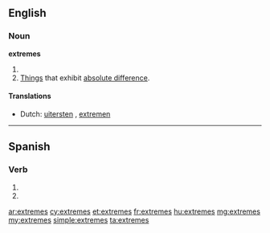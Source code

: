 ==English==

===Noun===
'''extremes'''

# {{plural of|extreme}}
# [[things|Things]] that exhibit [[absolute difference]].

====Translations====
{{trans-top|things that exhibit absolute difference}}
* Dutch: [[uitersten]] {{n|p}}, [[extremen]] {{n|p}}
{{trans-mid}}
{{trans-bottom}}

----

==Spanish==

===Verb===
{{es-verb-form|extremar}}

# {{es-verb form of|ending=ar|mood=imperative|sense=negative|pers=2|formal=no|number=singular|extremar}}
# {{es-verb form of|ending=ar|mood=subjunctive|tense=present|pers=2|formal=no|number=singular|extremar}}

[[ar:extremes]]
[[cy:extremes]]
[[et:extremes]]
[[fr:extremes]]
[[hu:extremes]]
[[mg:extremes]]
[[my:extremes]]
[[simple:extremes]]
[[ta:extremes]]